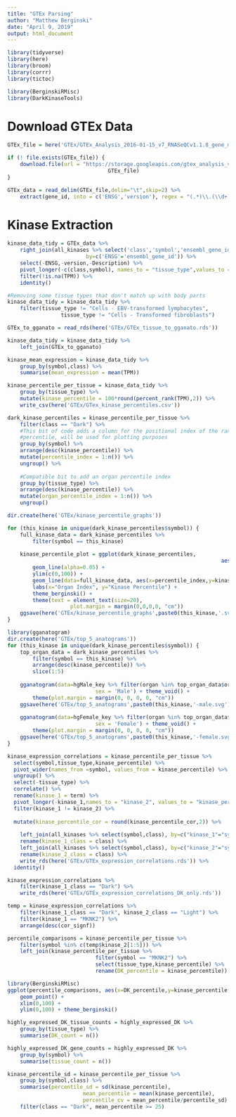 ```yaml
---
title: "GTEx Parsing"
author: "Matthew Berginski"
date: "April 9, 2019"
output: html_document
---
```


```r
library(tidyverse)
library(here)
library(broom)
library(corrr)
library(tictoc)

library(BerginskiRMisc)
library(DarkKinaseTools)
```

# Download GTEx Data

```r
GTEx_file = here('GTEx/GTEx_Analysis_2016-01-15_v7_RNASeQCv1.1.8_gene_median_tpm.gct.gz')

if (! file.exists(GTEx_file)) {
	download.file(url = "https://storage.googleapis.com/gtex_analysis_v7/rna_seq_data/GTEx_Analysis_2016-01-15_v7_RNASeQCv1.1.8_gene_median_tpm.gct.gz",
								GTEx_file)
}

GTEx_data = read_delim(GTEx_file,delim="\t",skip=2) %>%
	extract(gene_id, into = c('ENSG','version'), regex = "(.*)\\.(\\d+)")
```

# Kinase Extraction

```r
kinase_data_tidy = GTEx_data %>%
	right_join(all_kinases %>% select('class','symbol','ensembl_gene_id'), 
						 by=c('ENSG'='ensembl_gene_id')) %>%
	select(-ENSG,-version,-Description) %>%
	pivot_longer(-c(class,symbol), names_to = "tissue_type",values_to = "TPM") %>%
	filter(!is.na(TPM)) %>%
	identity()

#Removing some tissue types that don't match up with body parts
kinase_data_tidy = kinase_data_tidy %>%
	filter(tissue_type != "Cells - EBV-transformed lymphocytes",
				 tissue_type != "Cells - Transformed fibroblasts")

GTEx_to_gganato = read_rds(here('GTEx/GTEx_tissue_to_gganato.rds'))

kinase_data_tidy = kinase_data_tidy %>%
	left_join(GTEx_to_gganato)
```

```r
kinase_mean_expression = kinase_data_tidy %>%
	group_by(symbol,class) %>%
	summarise(mean_expression = mean(TPM))

kinase_percentile_per_tissue = kinase_data_tidy %>%
	group_by(tissue_type) %>%
	mutate(kinase_percentile = 100*round(percent_rank(TPM),2)) %>%
	write_csv(here('GTEx/GTex_kinase_percentiles.csv'))
```

```r
dark_kinase_percentiles = kinase_percentile_per_tissue %>% 
	filter(class == "Dark") %>% 
	#This bit of code adds a column for the positional index of the ranked kinase
	#percentile, will be used for plotting purposes
	group_by(symbol) %>% 
	arrange(desc(kinase_percentile)) %>% 
	mutate(percentile_index = 1:n()) %>% 
	ungroup() %>%
	
	#Compatible bit to add an organ percentile index
	group_by(tissue_type) %>%
	arrange(desc(kinase_percentile)) %>%
	mutate(organ_percentile_index = 1:n()) %>%
	ungroup()

dir.create(here('GTEx/kinase_percentile_graphs'))

for (this_kinase in unique(dark_kinase_percentiles$symbol)) {
	full_kinase_data = dark_kinase_percentiles %>%
		filter(symbol == this_kinase)
	
	kinase_percentile_plot = ggplot(dark_kinase_percentiles, 
																	aes(x=percentile_index,y=kinase_percentile, group=symbol)) +
		geom_line(alpha=0.05) +
		ylim(c(0,100)) +
		geom_line(data=full_kinase_data, aes(x=percentile_index,y=kinase_percentile)) +
		labs(x="Organ Index", y="Kinase Percentile") +
		theme_berginski() +
		theme(text = element_text(size=20),
					plot.margin = margin(0,0,0,0, "cm"))
	ggsave(here('GTEx/kinase_percentile_graphs',paste0(this_kinase,'.svg')))
}
```
```r
library(gganatogram)
dir.create(here('GTEx/top_5_anatograms'))
for (this_kinase in unique(dark_kinase_percentiles$symbol)) {
	top_organ_data = dark_kinase_percentiles %>%
		filter(symbol == this_kinase) %>%
		arrange(desc(kinase_percentile)) %>%
		slice(1:5)
	
	gganatogram(data=hgMale_key %>% filter(organ %in% top_organ_data$organ),
							sex = 'Male') + theme_void() +
		theme(plot.margin = margin(0, 0, 0, 0, "cm"))
	ggsave(here('GTEx/top_5_anatograms',paste0(this_kinase,'-male.svg')))
	
	gganatogram(data=hgFemale_key %>% filter(organ %in% top_organ_data$organ),
							sex = 'Female') + theme_void() +
		theme(plot.margin = margin(0, 0, 0, 0, "cm"))
	ggsave(here('GTEx/top_5_anatograms',paste0(this_kinase,'-female.svg')))
}
```

```r

kinase_expression_correlations = kinase_percentile_per_tissue %>% 
  select(symbol,tissue_type,kinase_percentile) %>% 
  pivot_wider(names_from =symbol, values_from = kinase_percentile) %>%
  ungroup() %>%
  select(-tissue_type) %>%
  correlate() %>%
  rename(kinase_1 = term) %>%
  pivot_longer(-kinase_1,names_to = "kinase_2", values_to = "kinase_percentile_cor") %>%
  filter(kinase_1 != kinase_2) %>%
  
  mutate(kinase_percentile_cor = round(kinase_percentile_cor,2)) %>%
  
	left_join(all_kinases %>% select(symbol,class), by=c("kinase_1"="symbol")) %>%
	rename(kinase_1_class = class) %>%
	left_join(all_kinases %>% select(symbol,class), by=c("kinase_2"="symbol")) %>%
	rename(kinase_2_class = class) %>%
	write_rds(here('GTEx/GTEx_expression_correlations.rds')) %>%
  identity()

```

```r
kinase_expression_correlations %>%
	filter(kinase_1_class == "Dark") %>%
	write_rds(here('GTEx/GTEx_expression_correlations_DK_only.rds'))
```

```r
temp = kinase_expression_correlations %>% 
	filter(kinase_1_class == "Dark", kinase_2_class == "Light") %>% 
	filter(kinase_1 == "MKNK2") %>%
	arrange(desc(cor_signf))

percentile_comparisons = kinase_percentile_per_tissue %>% 
	filter(symbol %in% c(temp$kinase_2[1:5])) %>% 
	left_join(kinase_percentile_per_tissue %>% 
							filter(symbol == "MKNK2") %>%
							select(tissue_type,kinase_percentile) %>%
							rename(DK_percentile = kinase_percentile))

library(BerginskiRMisc)
ggplot(percentile_comparisons, aes(x=DK_percentile,y=kinase_percentile, color=symbol)) + 
	geom_point() +
	xlim(0,100) + 
	ylim(0,100) + theme_berginski()
```

```r
highly_expressed_DK_tissue_counts = highly_expressed_DK %>%
	group_by(tissue_type) %>%
	summarise(DK_count = n())

highly_expressed_DK_gene_counts = highly_expressed_DK %>%
	group_by(symbol) %>%
	summarise(tissue_count = n())
```

```r
kinase_percentile_sd = kinase_percentile_per_tissue %>% 
	group_by(symbol,class) %>% 
	summarise(percentile_sd = sd(kinase_percentile), 
						mean_percentile = mean(kinase_percentile), 
						percentile_cv = mean_percentile/percentile_sd) %>% 
	filter(class == "Dark", mean_percentile >= 25)
```
